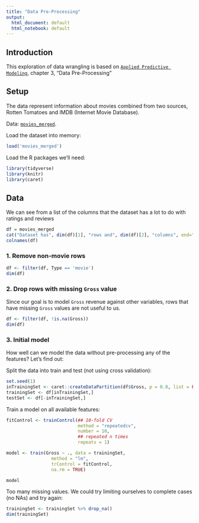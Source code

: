 ```yaml
---
title: "Data Pre-Processing"
output:
  html_document: default
  html_notebook: default
---
```

## Introduction

This exploration of data wrangling is based on [`Applied Predictive Modeling`]("http://amzn.to/2qUOSuO"), chapter 3, "Data Pre-Processing"

## Setup

The data represent information about movies combined from two sources, Rotten Tomatoes and IMDB (Internet Movie Database).

Data: [`movies_merged`](https://s3.amazonaws.com/content.udacity-data.com/courses/gt-cs6242/project/movies_merged).

Load the dataset into memory:
```r
load('movies_merged')
```

Load the R packages we'll need:
```r
library(tidyverse)
library(knitr)
library(caret)
```

## Data

We can see from a list of the columns that the dataset has a lot to do with ratings and reviews
```r
df = movies_merged
cat("Dataset has", dim(df)[1], "rows and", dim(df)[2], "columns", end="\n", file="")
colnames(df)
```

### 1. Remove non-movie rows

```r
df <- filter(df, Type == 'movie')
dim(df)
```

### 2. Drop rows with missing `Gross` value

Since our goal is to model `Gross` revenue against other variables, rows that have missing `Gross` values are not useful to us.

```r
df <- filter(df, !is.na(Gross))
dim(df)
```

### 3. Initial model

How well can we model the data without pre-processing any of the features? Let's find out:

Split the data into train and test (not using cross validation):

```r
set.seed(1)
inTrainingSet <- caret::createDataPartition(df$Gross, p = 0.8, list = FALSE)
trainingSet <- df[inTrainingSet,]
testSet <- df[-inTrainingSet,]
```
Train a model on all available features:
```r
fitControl <- trainControl(## 10-fold CV
                           method = "repeatedcv",
                           number = 10,
                           ## repeated n times
                           repeats = 1)

model <- train(Gross ~ ., data = trainingSet, 
                 method = "lm", 
                 trControl = fitControl,
                 na.rm = TRUE)

model
```

Too many missing values. We could try limiting ourselves to complete cases (no NAs) and try again:

```r
trainingSet <- trainingSet %>% drop_na()
dim(trainingSet)
```


